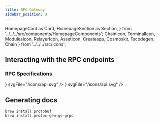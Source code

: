 ```yaml
---
title: RPC Gateway
sidebar_position: 3
---
```


  HomepageCard as Card,
  HomepageSection as Section,
} from '../../../src/components/HomepageComponents';
  ChainIcon,
  TerminalIcon,
  ModulesIcon,
  RelayerIcon,
  AssetIcon,
  Createapp,
  Cosmoskit,
  Tscodegen,
  Chain
} from '../../../src/icons';


## Interacting with the RPC endpoints



### RPC Specifications


<Section title="Frontend SDK Libraries & Utilities" id="web-sdks" hasSubSections >

   <Section>
  <Card
    title="RPC ednpoints"
    description="Osmosis Tendermint RPC endpoints"
    to="/api/?v=RPC"
    icon={<Tscodegen />}
    svgFile="/icons/api.svg"
  />
  <Card
    title="Getting Started"
    description="How to interact with RPC endpoints"
    to="/apis/rpc/interact-rpc"
    icon={<Tscodegen />}
    svgFile="/icons/api.svg"
  />
  </Section>

  </Section>


## Generating docs

```
brew install protobuf
brew install protoc-gen-go-grpc
```
